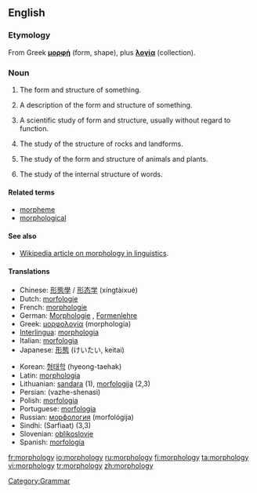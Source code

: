 ==English==

===Etymology===
From Greek '''[[μορφή]]''' (form, shape), plus '''[[λογία]]''' (collection).

===Noun===
{{en-noun|morphologi|es|-}}

# {{countable}} The form and structure of something.
# {{countable}} A description of the form and structure of something.
# {{uncountable}} A scientific study of form and structure, usually without regard to function.
# {{geology}} The study of the structure of rocks and landforms.
# {{biology}} The study of the form and structure of animals and plants.
# {{linguistics}} The study of the internal structure of words. 

====Related terms====
*[[morpheme]]
*[[morphological]]

====See also====
*[[w:morphology (linguistics)| Wikipedia article on morphology in linguistics]].

====Translations====
{{rfc-trans}}
{{top}}
*Chinese: [[形態學]] / [[形态学]] (xíngtàixué)
*Dutch: [[morfologie]] {{f}}
*French: [[morphologie]] {{f}}
*German: [[Morphologie]] {{f}}, [[Formenlehre]] {{f}}
*Greek: [[μορφολογία]] (morphología) {{f}}
*[[Interlingua]]: [[morphologia]]
*Italian: [[morfologia]] {{f}}
*Japanese: [[形態]] (けいたい, keitai)
{{mid}}
*Korean: [[형태학]] (hyeong-taehak)
*Latin: [[morphologia]]
*Lithuanian: [[sandara]] {{f}} (1), [[morfologija]] {{f}} (2,3)
*Persian: {{FAchar|[[واژهشناسی]]}} (vazhe-shenasi)
*Polish: [[morfologia]] {{f}}
*Portuguese: [[morfologia]] {{f}}
*Russian: [[морфология]] (morfológija) {{f}}
*Sindhi: {{SDchar|[[صرفيات]]}} (Sarfiaat) {{f}} (3,3)
*Slovenian: [[oblikoslovje]]
*Spanish: [[morfología]] {{f}}
{{bottom}}

[[Category:Grammar]]

[[fr:morphology]]
[[io:morphology]]
[[ru:morphology]]
[[fi:morphology]]
[[ta:morphology]]
[[vi:morphology]]
[[tr:morphology]]
[[zh:morphology]]
